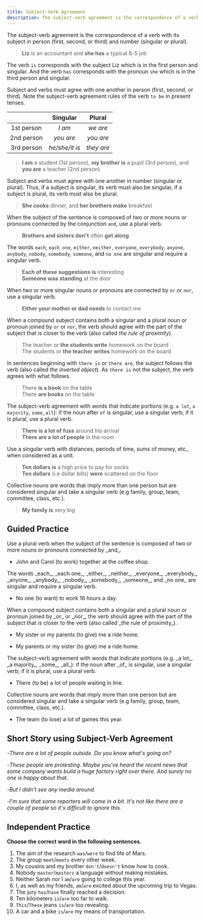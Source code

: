 ```yaml
---
title: Subject-Verb Agreement
description: The subject-verb agreement is the correspondence of a verb with its subject in person (first, second, or third) and number (singular or plural)
---
```


The subject-verb agreement is the correspondence of a verb with its subject in person (first, second, or third) and number (singular or plural).

> **Liz** is an accountant and **she has** a typical 8-5 job

The verb `is` corresponds with the subject Liz which is in the first person and singular. And the verb `has` corresponds with the pronoun `she` which is in the third person and singular.

Subject and verbs must agree with one another in person (first, second, or third). Note the subject-verb agreement rules of the verb `to be` in present tenses.

|            |    Singular    |   Plural   |
| :--------: | :------------: | :--------: |
| 1st person |     _I am_     |  _we are_  |
| 2nd person |   _you are_    | _you are_  |
| 3rd person | _he/she/it is_ | _they are_ |

> **I am** a student (1st person), **my brother is** a pupil (3rd person), and **you are** a teacher (2nd person)

Subject and verbs must agree with one another in number (singular or plural). Thus, if a subject is singular, its verb must also be singular, if a subject is plural, its verb must also be plural.

> **She cooks** dinner, and **her brothers make** breakfast

When the subject of the sentence is composed of two or more nouns or pronouns connected by the conjunction `and`, use a plural verb.

> **Brothers and sisters don't** often **get along**

The words `each`, `each one`, `either`, `neither`, `everyone`, `everybody`, `anyone`, `anybody`, `nobody`, `somebody`, `someone`, and `no one` are singular and require a singular verb.

> **Each of these suggestions is** interesting  
> **Someone was standing** at the door

When two or more singular nouns or pronouns are connected by `or` or `nor`, use a singular verb.

> **Either your mother or dad needs** to contact me

When a compound subject contains both a singular and a plural noun or pronoun joined by `or` or `nor`, the verb should agree with the part of the subject that is closer to the verb (also called _the rule of proximity_).

> The teacher or **the students write** homework on the board  
> The students or **the teacher writes** homework on the board

In sentences beginning with `there is` or `there are`, the subject follows the verb (also called _the inverted object_). As `there is` not the subject, the verb agrees with what follows.

> There **is a book** on the table  
> There **are books** on the table

The subject-verb agreement with words that indicate portions (e.g. `a lot`, `a majority`, `some`, `all`): if the noun after `of` is singular, use a singular verb; if it is plural, use a plural verb.

> **There is a lot of fuss** around his arrival  
> **There are a lot of people** in the room

Use a singular verb with distances, periods of time, sums of money, etc., when considered as a unit.

> **Ten dollars is** a high price to pay for socks  
> **Ten dollars** (i.e dollar bills) **were** scattered on the floor

Collective nouns are words that imply more than one person but are considered singular and take a singular verb (e.g family, group, team, committee, class, etc.).

> **My family is** very big

## Guided Practice

<Sidenote mt={8}>
  Use a plural verb when the subject of the sentence is composed of two or more nouns or pronouns
  connected by _and_.
</Sidenote>

- John and Carol (to work) <Blank /> together at the coffee shop. <InfoTooltip label="John and Carol work together at the coffee shop" />

<Sidenote>
  The words _each_, _each one_, _either_, _neither_, _everyone_, _everybody_, _anyone_, _anybody_,
  _nobody_, _somebody_, _someone_, and _no one_ are singular and require a singular verb.
</Sidenote>

- No one (to want) <Blank /> to work 16 hours a day. <InfoTooltip label="No one wants to work 16 hours a day" />

<Sidenote>
  When a compound subject contains both a singular and a plural noun or pronoun joined by _or_ or
  _nor_, the verb should agree with the part of the subject that is closer to the verb (also called
  _the rule of proximity_).
</Sidenote>

- My sister or my parents (to give) <Blank /> me a ride home. <InfoTooltip label="My sister or my parents give me a ride home" />

- My parents or my sister (to give) <Blank /> me a ride home. <InfoTooltip label="My parents or my sister gives me a ride home" />

<Sidenote>
  The subject-verb agreement with words that indicate portions (e.g. _a lot_, _a majority_, _some_,
  _all_): if the noun after _of_ is singular, use a singular verb; if it is plural, use a plural
  verb.
</Sidenote>

- There (to be) <Blank /> a lot of people waiting in line. <InfoTooltip label="There are a lot of people waiting in line" />

<Sidenote>
  Collective nouns are words that imply more than one person but are considered singular and take a
  singular verb (e.g family, group, team, committee, class, etc.).
</Sidenote>

- The team (to lose) <Blank /> a lot of games this year. <InfoTooltip label="The team has lost a lot of games this year" />

## Short Story using Subject-Verb Agreement

-_There are a lot of people outside. Do you know what's going on?_

-_These people are protesting. Maybe you've heard the recent news that some company wants build a huge factory right over there. And surely no one is happy about that._

-_But I didn't see any media around._

-_I'm sure that some reporters will come in a bit. It's not like there are a couple of people so it's difficult to ignore this._

## Independent Practice

**Choose the correct word in the following sentences.**

1. The aim of the research `was`/`were` to find life of Mars. <InfoTooltip label='was' />
2. The group `meet`/`meets` every other week. <InfoTooltip label='meets' />
3. My cousins and my brother `don't`/`doesn't` know how to cook. <InfoTooltip label="don't" />
4. Nobody `master`/`masters` a language without making mistakes. <InfoTooltip label='masters' />
5. Neither Sarah nor I `am`/`are` going to college this year. <InfoTooltip label='am' />
6. I, as well as my friends, `am`/`are` excited about the upcoming trip to Vegas. <InfoTooltip label='am' />
7. The jury `has`/`have` finally reached a decision. <InfoTooltip label='has' />
8. Ten kilometers `is`/`are` too far to walk. <InfoTooltip label='is' />
9. `This`/`These` jeans `is`/`are` too revealing. <InfoTooltip label='These, are' />
10. A car and a bike `is`/`are` my means of transportation. <InfoTooltip label='are' />
